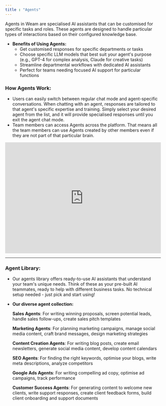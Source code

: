 ```yaml
---
title : "Agents"
---
```

Agents in Weam are specialised AI assistants that can be customised for specific tasks and roles. These agents are designed to handle particular types of interactions based on their configured knowledge base.

- **Benefits of Using Agents:**
    - Get customised responses for specific departments or tasks
    - Choose specific LLM models that best suit your agent's purpose (e.g., GPT-4 for complex analysis, Claude for creative tasks)
    - Streamline departmental workflows with dedicated AI assistants
    - Perfect for teams needing focused AI support for particular functions

### **How Agents Work:**

- Users can easily switch between regular chat mode and agent-specific conversations. When chatting with an agent, responses are tailored to that agent's specific expertise and training. Simply select your desired agent from the list, and it will provide specialised responses until you exit the agent chat mode.
- Team members can access Agents across the platform. That means all the team members can use Agents created by other members even if they are not part of that particular brain.

<iframe
  width="100%"
  height="360"
  src="https://www.youtube.com/embed/J5B2HS8mer8"
  title="Agents"
  frameBorder="0"
  allow="autoplay; encrypted-media"
  allowFullScreen
  style={{ borderRadius: '0.5rem' }}
></iframe>

---
### Agent Library:

- Our agents library offers ready-to-use AI assistants that understand your team's unique needs. Think of these as your pre-built AI teammates, ready to help with different business tasks. No technical setup needed - just pick and start using!

- **Our diverse agent collection:**
    
    **Sales Agents**: For writing winning proposals, screen potential leads, handle sales follow-ups, create sales pitch templates
    
    **Marketing Agents**: For planning marketing campaigns, manage social media content, craft brand messages, design marketing strategies
    
    **Content Creation Agents**: For writing blog posts, create email newsletters, generate social media content, develop content calendars
    
    **SEO Agents**: For finding the right keywords, optimise your blogs, write meta descriptions, analyze competitors
    
    **Google Ads Agents**: For writing compelling ad copy, optimise ad campaigns, track performance
    
    **Customer Success Agents**: For generating content to welcome new clients, write support responses, create client feedback forms, build client onboarding and support documents
    